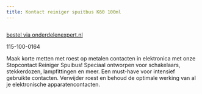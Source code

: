 ```yaml
---
title: Kontact reiniger spuitbus K60 100ml
---
```



<Image src={imageProduct} width={imageProduct.width} alt="" />

[bestel via onderdelenexpert.nl](https://www.onderdelenexpert.nl/kontact-reiniger-spuitbus-k60-100ml-k60)

115-100-0164

Maak korte metten met roest op metalen contacten in elektronica met onze Stopcontact Reiniger Spuibus! Speciaal ontworpen voor schakelaars, stekkerdozen, lampfittingen en meer. Een must-have voor intensief gebruikte contacten. Verwijder roest en behoud de optimale werking van al je elektronische apparatencontacten.
